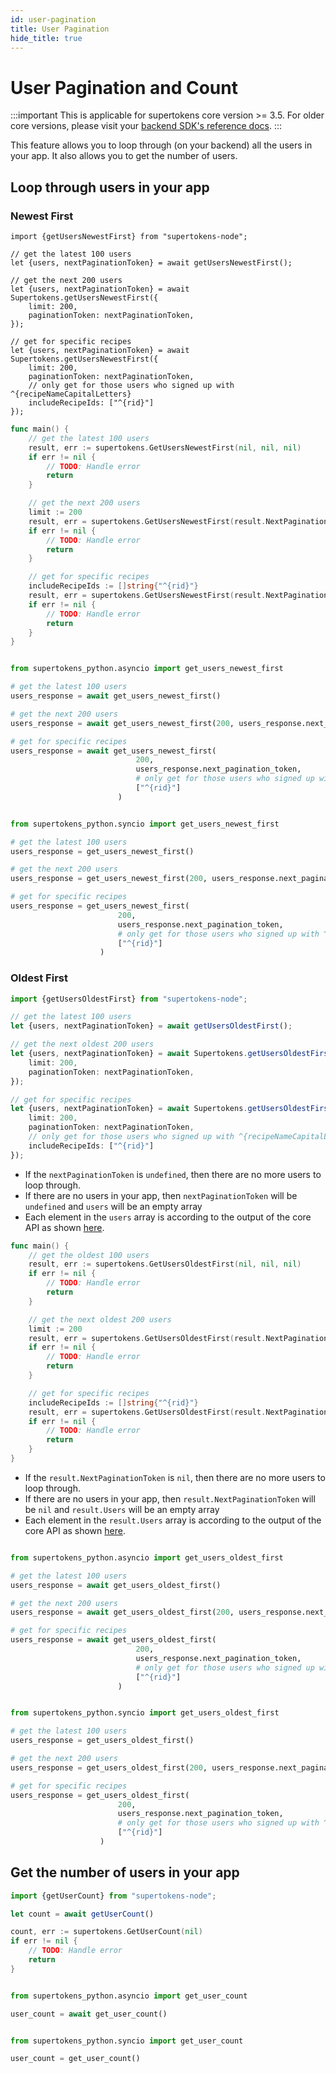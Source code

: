 ```yaml
---
id: user-pagination
title: User Pagination
hide_title: true
---
```


<!-- COPY DOCS -->
<!-- ./thirdpartyemailpassword/common-customizations/user-pagination.mdx -->


# User Pagination and Count

:::important
This is applicable for supertokens core version >= 3.5. For older core versions, please visit your [backend SDK's reference docs](../sdks).
:::

This feature allows you to loop through (on your backend) all the users in your app. It also allows you to get the number of users.

## Loop through users in your app

### Newest First

<BackendSDKTabs>
<TabItem value="nodejs">

```tsx
import {getUsersNewestFirst} from "supertokens-node";

// get the latest 100 users
let {users, nextPaginationToken} = await getUsersNewestFirst();

// get the next 200 users
let {users, nextPaginationToken} = await Supertokens.getUsersNewestFirst({
    limit: 200,
    paginationToken: nextPaginationToken,
});

// get for specific recipes
let {users, nextPaginationToken} = await Supertokens.getUsersNewestFirst({
    limit: 200,
    paginationToken: nextPaginationToken,
    // only get for those users who signed up with ^{recipeNameCapitalLetters}
    includeRecipeIds: ["^{rid}"]
});
```

</TabItem>
<TabItem value="go">

```go
func main() {
	// get the latest 100 users
	result, err := supertokens.GetUsersNewestFirst(nil, nil, nil)
	if err != nil {
		// TODO: Handle error
		return
	}

	// get the next 200 users
	limit := 200
	result, err = supertokens.GetUsersNewestFirst(result.NextPaginationToken, &limit, nil)
	if err != nil {
		// TODO: Handle error
		return
	}

	// get for specific recipes
	includeRecipeIds := []string{"^{rid}"}
	result, err = supertokens.GetUsersNewestFirst(result.NextPaginationToken, &limit, &includeRecipeIds)
	if err != nil {
		// TODO: Handle error
		return
	}
}
```

</TabItem>
<TabItem value="python">

<PythonSyncAsyncSubTabs>
<TabItem value="asyncio">

```python

from supertokens_python.asyncio import get_users_newest_first

# get the latest 100 users
users_response = await get_users_newest_first()

# get the next 200 users
users_response = await get_users_newest_first(200, users_response.next_pagination_token)

# get for specific recipes
users_response = await get_users_newest_first(
							200, 
							users_response.next_pagination_token,
							# only get for those users who signed up with ^{recipeNameCapitalLetters}
							["^{rid}"]
						)
```

</TabItem>
<TabItem value="syncio">

```python

from supertokens_python.syncio import get_users_newest_first

# get the latest 100 users
users_response = get_users_newest_first()

# get the next 200 users
users_response = get_users_newest_first(200, users_response.next_pagination_token)

# get for specific recipes
users_response = get_users_newest_first(
						200, 
						users_response.next_pagination_token,
						# only get for those users who signed up with ^{recipeNameCapitalLetters}
						["^{rid}"]
					)

```

</TabItem>
</PythonSyncAsyncSubTabs>

</TabItem>
</BackendSDKTabs>

### Oldest First 

<BackendSDKTabs>
<TabItem value="nodejs">

```ts
import {getUsersOldestFirst} from "supertokens-node";

// get the latest 100 users
let {users, nextPaginationToken} = await getUsersOldestFirst();

// get the next oldest 200 users
let {users, nextPaginationToken} = await Supertokens.getUsersOldestFirst({
    limit: 200,
    paginationToken: nextPaginationToken,
});

// get for specific recipes
let {users, nextPaginationToken} = await Supertokens.getUsersOldestFirst({
    limit: 200,
    paginationToken: nextPaginationToken,
    // only get for those users who signed up with ^{recipeNameCapitalLetters}
    includeRecipeIds: ["^{rid}"]
});
```

- If the `nextPaginationToken` is `undefined`, then there are no more users to loop through.
- If there are no users in your app, then `nextPaginationToken` will be `undefined` and `users` will be an empty array
- Each element in the `users` array is according to the output of the core API as shown [here](https://app.swaggerhub.com/apis/supertokens/CDI/2.8.0#/Core/getUsers).


</TabItem>
<TabItem value="go">

```go
func main() {
	// get the oldest 100 users
	result, err := supertokens.GetUsersOldestFirst(nil, nil, nil)
	if err != nil {
		// TODO: Handle error
		return
	}

	// get the next oldest 200 users
	limit := 200
	result, err = supertokens.GetUsersOldestFirst(result.NextPaginationToken, &limit, nil)
	if err != nil {
		// TODO: Handle error
		return
	}

	// get for specific recipes
	includeRecipeIds := []string{"^{rid}"}
	result, err = supertokens.GetUsersOldestFirst(result.NextPaginationToken, &limit, &includeRecipeIds)
	if err != nil {
		// TODO: Handle error
		return
	}
}
```

- If the `result.NextPaginationToken` is `nil`, then there are no more users to loop through.
- If there are no users in your app, then `result.NextPaginationToken` will be `nil` and `result.Users` will be an empty array
- Each element in the `result.Users` array is according to the output of the core API as shown [here](https://app.swaggerhub.com/apis/supertokens/CDI/2.8.0#/Core/getUsers).


</TabItem>
<TabItem value="python">

<PythonSyncAsyncSubTabs>
<TabItem value="asyncio">

```python

from supertokens_python.asyncio import get_users_oldest_first

# get the latest 100 users
users_response = await get_users_oldest_first()

# get the next 200 users
users_response = await get_users_oldest_first(200, users_response.next_pagination_token)

# get for specific recipes
users_response = await get_users_oldest_first(
							200, 
							users_response.next_pagination_token,
							# only get for those users who signed up with ^{recipeNameCapitalLetters}
							["^{rid}"]
						)
```

</TabItem>
<TabItem value="syncio">

```python

from supertokens_python.syncio import get_users_oldest_first

# get the latest 100 users
users_response = get_users_oldest_first()

# get the next 200 users
users_response = get_users_oldest_first(200, users_response.next_pagination_token)

# get for specific recipes
users_response = get_users_oldest_first(
						200, 
						users_response.next_pagination_token,
						# only get for those users who signed up with ^{recipeNameCapitalLetters}
						["^{rid}"]
					)

```

</TabItem>
</PythonSyncAsyncSubTabs>

</TabItem>
</BackendSDKTabs>

## Get the number of users in your app

<BackendSDKTabs>
<TabItem value="nodejs">

```ts
import {getUserCount} from "supertokens-node";

let count = await getUserCount()
```

</TabItem>
<TabItem value="go">

```go
count, err := supertokens.GetUserCount(nil)
if err != nil {
    // TODO: Handle error
    return
}
```

</TabItem>
<TabItem value="python">
<PythonSyncAsyncSubTabs>
<TabItem value="asyncio">

```python

from supertokens_python.asyncio import get_user_count

user_count = await get_user_count()
```

</TabItem>
<TabItem value="syncio">

```python

from supertokens_python.syncio import get_user_count

user_count = get_user_count()

```

</TabItem>
</PythonSyncAsyncSubTabs>
</TabItem>
</BackendSDKTabs>
